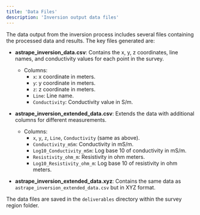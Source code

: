 ```yaml
---
title: 'Data Files'
description: 'Inversion output data files'
---
```


The data output from the inversion process includes several files containing the processed data and results. The key files generated are:

- **astrape_inversion_data.csv**: Contains the x, y, z coordinates, line names, and conductivity values for each point in the survey.
  - Columns:
    - `x`: x coordinate in meters.
    - `y`: y coordinate in meters.
    - `z`: z coordinate in meters.
    - `Line`: Line name.
    - `Conductivity`: Conductivity value in S/m.

- **astrape_inversion_extended_data.csv**: Extends the data with additional columns for different measurements.
  - Columns:
    - `x`, `y`, `z`, `Line`, `Conductivity` (same as above).
    - `Conductivity_mSm`: Conductivity in mS/m.
    - `Log10_Conductivity_mSm`: Log base 10 of conductivity in mS/m.
    - `Resistivity_ohm_m`: Resistivity in ohm meters.
    - `Log10_Resistivity_ohm_m`: Log base 10 of resistivity in ohm meters.

- **astrape_inversion_extended_data.xyz**: Contains the same data as `astrape_inversion_extended_data.csv` but in XYZ format.

The data files are saved in the `deliverables` directory within the survey region folder.
